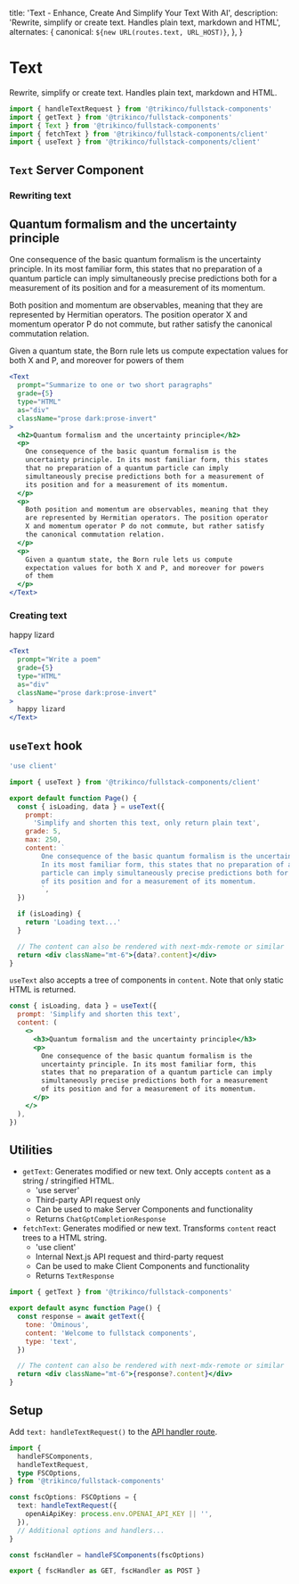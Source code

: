 
  title: 'Text - Enhance, Create And Simplify Your Text With AI',
  description:
    'Rewrite, simplify or create text. Handles plain text, markdown and HTML',
  alternates: {
    canonical: `${new URL(routes.text, URL_HOST)}`,
  },
}

# Text

Rewrite, simplify or create text. Handles plain text, markdown and HTML.

```jsx
import { handleTextRequest } from '@trikinco/fullstack-components'
import { getText } from '@trikinco/fullstack-components'
import { Text } from '@trikinco/fullstack-components'
import { fetchText } from '@trikinco/fullstack-components/client'
import { useText } from '@trikinco/fullstack-components/client'
```

## `Text` Server Component

### Rewriting text

<Example isProse>
<Text
  prompt="Summarize to one or two short paragraphs"
  grade={5}
  type="HTML"
  as="div"
  className="prose dark:prose-invert"
>
  <h2>Quantum formalism and the uncertainty principle</h2>
  <p>
    One consequence of the basic quantum formalism is the
    uncertainty principle. In its most familiar form, this states
    that no preparation of a quantum particle can imply
    simultaneously precise predictions both for a measurement of its
    position and for a measurement of its momentum.
  </p>

  <p>
  Both position and momentum are observables, meaning that they are represented
  by Hermitian operators. The position operator X and momentum operator P do not
  commute, but rather satisfy the canonical commutation relation.
  </p>
  <p>Given a quantum state, the Born rule lets us compute expectation values for both X and P, and moreover for powers of them</p>
</Text>
</Example>

```jsx title="Text rewrite example"
<Text
  prompt="Summarize to one or two short paragraphs"
  grade={5}
  type="HTML"
  as="div"
  className="prose dark:prose-invert"
>
  <h2>Quantum formalism and the uncertainty principle</h2>
  <p>
    One consequence of the basic quantum formalism is the
    uncertainty principle. In its most familiar form, this states
    that no preparation of a quantum particle can imply
    simultaneously precise predictions both for a measurement of
    its position and for a measurement of its momentum.
  </p>
  <p>
    Both position and momentum are observables, meaning that they
    are represented by Hermitian operators. The position operator
    X and momentum operator P do not commute, but rather satisfy
    the canonical commutation relation.
  </p>
  <p>
    Given a quantum state, the Born rule lets us compute
    expectation values for both X and P, and moreover for powers
    of them
  </p>
</Text>
```

### Creating text

<Example>
  <Text
    prompt="Make this a longer poem that rhymes"
    type="text"
    as="div"
    className="prose dark:prose-invert"
  >
    happy lizard
  </Text>
</Example>

```jsx title="Text creation example"
<Text
  prompt="Write a poem"
  grade={5}
  type="HTML"
  as="div"
  className="prose dark:prose-invert"
>
  happy lizard
</Text>
```

## `useText` hook

```jsx
'use client'

import { useText } from '@trikinco/fullstack-components/client'

export default function Page() {
  const { isLoading, data } = useText({
    prompt:
      'Simplify and shorten this text, only return plain text',
    grade: 5,
    max: 250,
    content: `
        One consequence of the basic quantum formalism is the uncertainty principle.
        In its most familiar form, this states that no preparation of a quantum
        particle can imply simultaneously precise predictions both for a measurement
        of its position and for a measurement of its momentum.
        `,
  })

  if (isLoading) {
    return 'Loading text...'
  }

  // The content can also be rendered with next-mdx-remote or similar
  return <div className="mt-6">{data?.content}</div>
}
```

`useText` also accepts a tree of components in `content`. Note that only static HTML is returned.

```jsx title="useText with HTML"
const { isLoading, data } = useText({
  prompt: 'Simplify and shorten this text',
  content: (
    <>
      <h3>Quantum formalism and the uncertainty principle</h3>
      <p>
        One consequence of the basic quantum formalism is the
        uncertainty principle. In its most familiar form, this
        states that no preparation of a quantum particle can imply
        simultaneously precise predictions both for a measurement
        of its position and for a measurement of its momentum.
      </p>
    </>
  ),
})
```

## Utilities

- `getText`: Generates modified or new text. Only accepts `content` as a string / stringified HTML.
  - 'use server'
  - Third-party API request only
  - Can be used to make Server Components and functionality
  - Returns `ChatGptCompletionResponse`
- `fetchText`: Generates modified or new text. Transforms `content` react trees to a HTML string.
  - 'use client'
  - Internal Next.js API request and third-party request
  - Can be used to make Client Components and functionality
  - Returns `TextResponse`

```jsx title="Server Component"
import { getText } from '@trikinco/fullstack-components'

export default async function Page() {
  const response = await getText({
    tone: 'Ominous',
    content: 'Welcome to fullstack components',
    type: 'text',
  })

  // The content can also be rendered with next-mdx-remote or similar
  return <div className="mt-6">{response?.content}</div>
}
```

## Setup

Add `text: handleTextRequest()` to the [API handler route](/docs/get-started/#setup).

```ts title="app/api/fsutils/[...fscomponents]/route.ts"
import {
  handleFSComponents,
  handleTextRequest,
  type FSCOptions,
} from '@trikinco/fullstack-components'

const fscOptions: FSCOptions = {
  text: handleTextRequest({
    openAiApiKey: process.env.OPENAI_API_KEY || '',
  }),
  // Additional options and handlers...
}

const fscHandler = handleFSComponents(fscOptions)

export { fscHandler as GET, fscHandler as POST }
```
